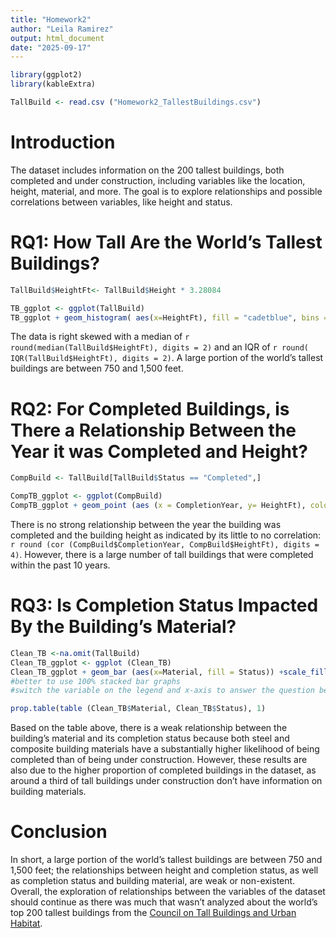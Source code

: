 ---
title: "Homework2"
author: "Leila Ramirez"
output: html_document
date: "2025-09-17"
---

```{r}
library(ggplot2)
library(kableExtra)

TallBuild <- read.csv ("Homework2_TallestBuildings.csv")
```

# Introduction

The dataset includes information on the 200 tallest buildings, both completed and under construction, including variables like the location, height, material, and more. The goal is to explore relationships and possible correlations between variables, like height and status.

# RQ1: How Tall Are the World's Tallest Buildings?

```{r}
TallBuild$HeightFt<- TallBuild$Height * 3.28084

TB_ggplot <- ggplot(TallBuild)
TB_ggplot + geom_histogram( aes(x=HeightFt), fill = "cadetblue", bins = 30, na.rm = TRUE) + labs (title = "Height of the World's Tallest Buildings", x = "Buidling Height (ft)", y= "Frequency") + xlim(750, 3500) + ylim (0, 50)
```

The data is right skewed with a median of `r round(median(TallBuild$HeightFt), digits = 2)` and an IQR of `r round( IQR(TallBuild$HeightFt), digits = 2)`. A large portion of the world's tallest buildings are between 750 and 1,500 feet.

# RQ2: For Completed Buildings, is There a Relationship Between the Year it was Completed and Height?

```{r}
CompBuild <- TallBuild[TallBuild$Status == "Completed",]

CompTB_ggplot <- ggplot(CompBuild)
CompTB_ggplot + geom_point (aes (x = CompletionYear, y= HeightFt), color = "darkslategray3", size = 2, shape = 18) + labs (title = "Completion Year and Height", x = "Year of Completion", y = "Building Height (ft)")

```

There is no strong relationship between the year the building was completed and the building height as indicated by its little to no correlation: `r round (cor (CompBuild$CompletionYear, CompBuild$HeightFt), digits = 4)`. However, there is a large number of tall buildings that were completed within the past 10 years.

# RQ3: Is Completion Status Impacted By the Building's Material?

```{r}
Clean_TB <-na.omit(TallBuild)
Clean_TB_ggplot <- ggplot (Clean_TB)
Clean_TB_ggplot + geom_bar (aes(x=Material, fill = Status)) +scale_fill_manual (values = c("Completed" = "darkolivegreen3", "Under construction" = "coral3"))
#better to use 100% stacked bar graphs
#switch the variable on the legend and x-axis to answer the question better

```

```{r}
prop.table(table (Clean_TB$Material, Clean_TB$Status), 1)
```

Based on the table above, there is a weak relationship between the building's material and its completion status because both steel and composite building materials have a substantially higher likelihood of being completed than of being under construction. However, these results are also due to the higher proportion of completed buildings in the dataset, as around a third of tall buildings under construction don't have information on building materials.

# Conclusion

In short, a large portion of the world's tallest buildings are between 750 and 1,500 feet; the relationships between height and completion status, as well as completion status and building material, are weak or non-existent. Overall, the exploration of relationships between the variables of the dataset should continue as there was much that wasn't analyzed about the world's top 200 tallest buildings from the [Council on Tall Buildings and Urban Habitat](https://www.skyscrapercenter.com/buildings).
